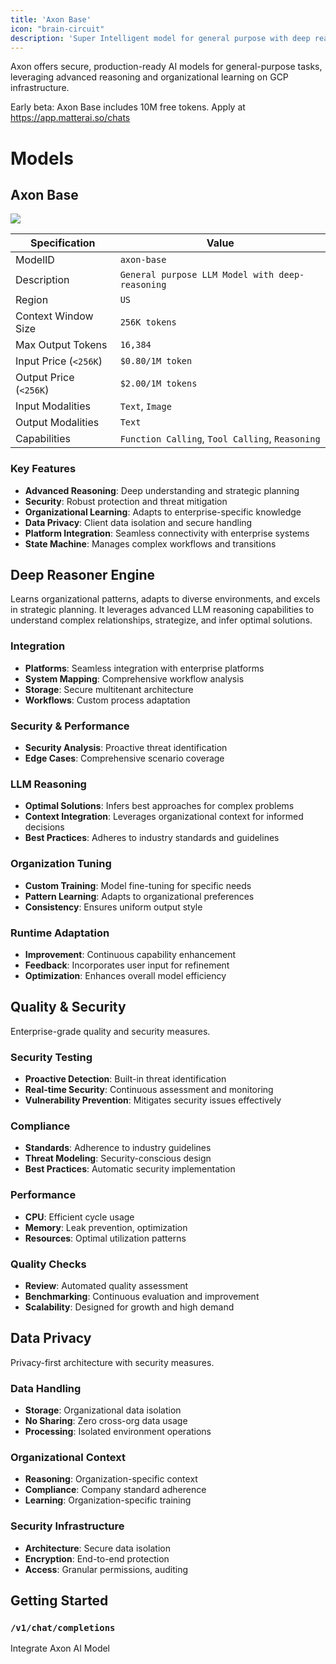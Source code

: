 ```yaml
---
title: 'Axon Base'
icon: "brain-circuit"
description: 'Super Intelligent model for general purpose with deep reasoning'
---
```

Axon offers secure, production-ready AI models for general-purpose tasks, leveraging advanced reasoning and organizational learning on GCP infrastructure.

<Note>Early beta: Axon Base includes 10M free tokens. Apply at https://app.matterai.so/chats</Note>

# Models

## Axon Base

<Frame>
  <img src="/images/axon/axon-base.png" className="block" />
</Frame>

| Specification | Value |
|---------------|-------|
| ModelID | `axon-base` |
| Description | `General purpose LLM Model with deep-reasoning` |
| Region | `US` |
| Context Window Size | `256K tokens` |
| Max Output Tokens | `16,384` |
| Input Price (`<256K`) | `$0.80/1M token` |
| Output Price (`<256K`) | `$2.00/1M tokens` |
| Input Modalities | `Text`, `Image` |
| Output Modalities | `Text` |
| Capabilities | `Function Calling`, `Tool Calling`, `Reasoning` |

### Key Features

- **Advanced Reasoning**: Deep understanding and strategic planning
- **Security**: Robust protection and threat mitigation
- **Organizational Learning**: Adapts to enterprise-specific knowledge
- **Data Privacy**: Client data isolation and secure handling
- **Platform Integration**: Seamless connectivity with enterprise systems
- **State Machine**: Manages complex workflows and transitions

## Deep Reasoner Engine

Learns organizational patterns, adapts to diverse environments, and excels in strategic planning. It leverages advanced LLM reasoning capabilities to understand complex relationships, strategize, and infer optimal solutions.

### Integration

- **Platforms**: Seamless integration with enterprise platforms
- **System Mapping**: Comprehensive workflow analysis
- **Storage**: Secure multitenant architecture
- **Workflows**: Custom process adaptation


### Security & Performance

- **Security Analysis**: Proactive threat identification
- **Edge Cases**: Comprehensive scenario coverage

### LLM Reasoning

- **Optimal Solutions**: Infers best approaches for complex problems
- **Context Integration**: Leverages organizational context for informed decisions
- **Best Practices**: Adheres to industry standards and guidelines

### Organization Tuning

- **Custom Training**: Model fine-tuning for specific needs
- **Pattern Learning**: Adapts to organizational preferences
- **Consistency**: Ensures uniform output style

### Runtime Adaptation

- **Improvement**: Continuous capability enhancement
- **Feedback**: Incorporates user input for refinement
- **Optimization**: Enhances overall model efficiency

## Quality & Security

Enterprise-grade quality and security measures.

### Security Testing

- **Proactive Detection**: Built-in threat identification
- **Real-time Security**: Continuous assessment and monitoring
- **Vulnerability Prevention**: Mitigates security issues effectively

### Compliance

- **Standards**: Adherence to industry guidelines
- **Threat Modeling**: Security-conscious design
- **Best Practices**: Automatic security implementation

### Performance

- **CPU**: Efficient cycle usage
- **Memory**: Leak prevention, optimization
- **Resources**: Optimal utilization patterns

### Quality Checks

- **Review**: Automated quality assessment
- **Benchmarking**: Continuous evaluation and improvement
- **Scalability**: Designed for growth and high demand

## Data Privacy

Privacy-first architecture with security measures.

### Data Handling

- **Storage**: Organizational data isolation
- **No Sharing**: Zero cross-org data usage
- **Processing**: Isolated environment operations

### Organizational Context

- **Reasoning**: Organization-specific context
- **Compliance**: Company standard adherence
- **Learning**: Organization-specific training

### Security Infrastructure

- **Architecture**: Secure data isolation
- **Encryption**: End-to-end protection
- **Access**: Granular permissions, auditing

## Getting Started
### `/v1/chat/completions`
<CardGroup cols={1}>
  <Card title="Use API" icon="gears" href="/api-reference/endpoint/completions">
    Integrate Axon AI Model
  </Card>
</CardGroup>
